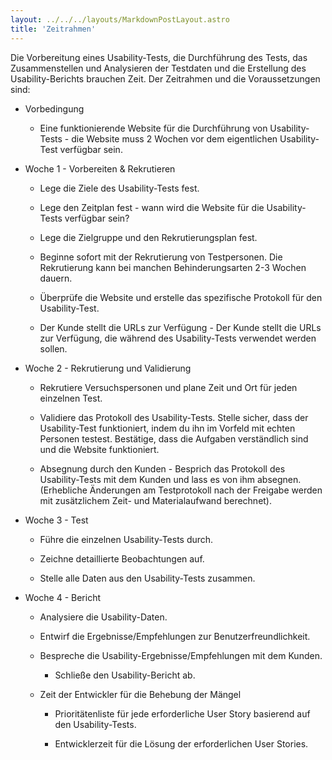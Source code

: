 ```yaml
---
layout: ../../../layouts/MarkdownPostLayout.astro
title: 'Zeitrahmen'
---
```


Die Vorbereitung eines Usability-Tests, die Durchführung des Tests, das Zusammenstellen und Analysieren
der Testdaten und die Erstellung des Usability-Berichts brauchen Zeit. Der Zeitrahmen und die Voraussetzungen
sind:

- Vorbedingung

  - Eine funktionierende Website für die Durchführung von Usability-Tests - die Website muss 2 Wochen
    vor dem eigentlichen Usability-Test verfügbar sein.

- Woche 1 - Vorbereiten & Rekrutieren

  - Lege die Ziele des Usability-Tests fest.

  - Lege den Zeitplan fest - wann wird die Website für die Usability-Tests verfügbar sein?

  - Lege die Zielgruppe und den Rekrutierungsplan fest.

  - Beginne sofort mit der Rekrutierung von Testpersonen. Die Rekrutierung kann bei manchen Behinderungsarten
    2-3 Wochen dauern.

  - Überprüfe die Website und erstelle das spezifische Protokoll für den Usability-Test.

  - Der Kunde stellt die URLs zur Verfügung - Der Kunde stellt die URLs zur Verfügung, die während
    des Usability-Tests verwendet werden sollen.

- Woche 2 - Rekrutierung und Validierung

  - Rekrutiere Versuchspersonen und plane Zeit und Ort für jeden einzelnen Test.

  - Validiere das Protokoll des Usability-Tests. Stelle sicher, dass der Usability-Test funktioniert,
    indem du ihn im Vorfeld mit echten Personen testest. Bestätige, dass die Aufgaben verständlich sind
    und die Website funktioniert.

  - Absegnung durch den Kunden - Besprich das Protokoll des Usability-Tests mit dem Kunden und lass
    es von ihm absegnen. (Erhebliche Änderungen am Testprotokoll nach der Freigabe werden mit zusätzlichem
    Zeit- und Materialaufwand berechnet).

- Woche 3 - Test

  - Führe die einzelnen Usability-Tests durch.

  - Zeichne detaillierte Beobachtungen auf.

  - Stelle alle Daten aus den Usability-Tests zusammen.

- Woche 4 - Bericht

  - Analysiere die Usability-Daten.

  - Entwirf die Ergebnisse/Empfehlungen zur Benutzerfreundlichkeit.

  - Bespreche die Usability-Ergebnisse/Empfehlungen mit dem Kunden.

    - Schließe den Usability-Bericht ab.

  - Zeit der Entwickler für die Behebung der Mängel

    - Prioritätenliste für jede erforderliche User Story basierend auf den Usability-Tests.

    - Entwicklerzeit für die Lösung der erforderlichen User Stories.
